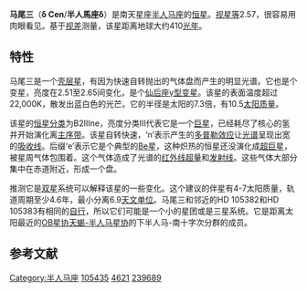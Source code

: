 {{Starbox begin
| name = 马尾三
}}
{{Starbox observe
| epoch = [[J2000.0|J2000.0]]
| constell = [[半人馬座|半人馬座]]<ref name=SIMBAD>{{cite web
 | url=http://simbad.u-strasbg.fr/simbad/sim-id?Ident=HR+4621
 | title =Pulsating variable Star
 | publisher=Centre de Données astronomiques de Strasbourg
 | work=SIMBAD
 | accessdate=2012-07-13}}</ref><ref name=DATA>{{cite web
 | url=http://vizier.u-strasbg.fr/viz-bin/VizieR-5?-out.add=.&-source=5050&-corr=PK=HR&-out.max=9999&HR=4621
 | title =VizieR Detailed Page
 | accessdate=2012-07-13}}</ref>
| 星官 = [[近南极星区|近南极星区]] 马尾
| ra = {{RA|12|8|21.5}}<ref name=SIMBAD /><ref name=DATA />
| dec = {{DEC|-50|43|21}}<ref name=SIMBAD /><ref name=DATA />
| appmag_v = +2.57 (2.51 - 2.65) <ref name=SIMBAD /><ref name=DATA />
}}
{{Starbox character
| class = B2IIIne<ref name=SIMBAD /><ref name=DATA />
| b-v = -0.13<ref name=SIMBAD /><ref name=DATA />
| u-b = -0.92<ref name=SIMBAD /><ref name=DATA />
| r-i = -0.12<ref name=SIMBAD /><ref name=DATA />
| variable = [[仙后座γ型变星|仙后座γ型变星]]
}}
{{Starbox astrometry
| radial_v = +11
| prop_mo_ra  = −49.94
| prop_mo_dec = −7.19
| parallax = 7.86
| p_error  = 0.47
| parallax_footnote =
| absmag_v = 
}}
{{Starbox detail
| age_myr  = {{nowrap|21.5 ± 1.5}}
| metal_fe = 
| mass     = 10.5 <ref name="kaler">{{cite web
 | title=DELTA CEN (Delta Centauri)
 | publisher=University of Illinois | work=Stars
 | first1=James B. | last1=Kaler
 | url=http://stars.astro.illinois.edu/sow/deltacen.html
 | accessdate=2010-02-24 }}</ref>
| radius   = 7.3
| rotational_velocity = {{nowrap|263 ± 14}}
| rotation = 
| luminosity = 12,000 <ref name="kaler"/>
| temperature = 22,360
}}
{{Starbox catalog
| names =CD-50 6697，[[SAO星表|SAO]] 239689，[[HD星表|HD]] 105435，[[HR星表|HR]] 4621}}
{{Starbox reference |Simbad=HR+4621}}
{{Starbox end}}

'''马尾三'''（'''δ Cen'''/'''半人馬座δ'''）是南天星座[[半人马座|半人马座]]的[[恒星|恒星]]。[[视星等|视星等]]2.57，很容易用肉眼看见。基于[[视差|视差]]测量，该星距离地球大约410[[光年|光年]]。

==特性==
马尾三是一个[[壳层星|壳层星]]，有因为快速自转抛出的气体盘而产生的明显光谱。它也是个变星，亮度在2.51至2.65间变化，是个[[仙后座γ型变星|仙后座γ型变星]]。该星的表面温度超过22,000K，散发出蓝白色的光芒。它的半径是太阳的7.3倍，有10.5[[太阳质量|太阳质量]]。

该星的[[恒星分类|恒星分类]]为B2IIIne，亮度分类III代表它是一个[[巨星|巨星]]，已经耗尽了核心的氢并开始演化离[[主序带|主序带]]。该星自转快速，‘n’表示产生的[[多普勒效应|多普勒效应]]让[[光谱|光谱]]呈现出宽的[[吸收线|吸收线]]。后缀‘e’表示它是个典型的[[Be星|Be星]]，这种炽热的恒星还没演化成[[超巨星|超巨星]]，被星周气体包围着。这个气体造成了光谱的[[红外线超量|红外线超量]]和[[发射线|发射线]]。这些气体大部分集中在赤道附近，形成一个盘。

推测它是[[双星|双星]]系统可以解释该星的一些变化。这个建议的伴星有4-7太阳质量，轨道周期至少4.6年，最小分离6.9[[天文单位|天文单位]]。马尾三和邻近的HD 105382和HD 105383有相同的[[自行|自行]]，所以它们可能是一个小的星团或是三星系统。它是距离太阳最近的[[OB星协|OB星协]][[天蝎-半人马星协|天蝎-半人马星协]]的下半人马-南十字次分群的成员。

== 参考文献 ==
{{reflist}}


{{半人馬座恒星}}
[[Category:半人马座|Category:半人马座]]
[[Category:HD和HDE天體|105435]]
[[Category:HR天體|4621]]
[[Category:SAO天體|239689]]